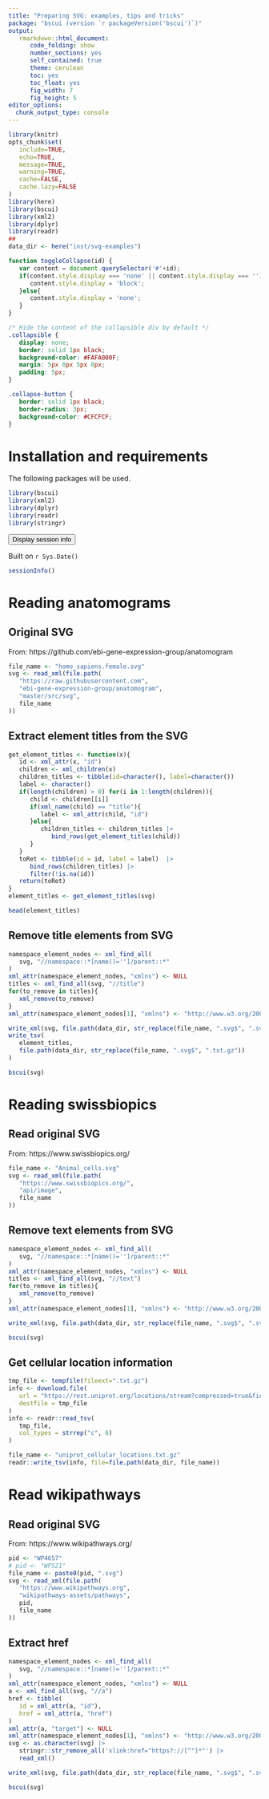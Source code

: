 ```yaml
---
title: "Preparing SVG: examples, tips and tricks"
package: "bscui (version `r packageVersion('bscui')`)"
output:
   rmarkdown::html_document:
      code_folding: show
      number_sections: yes
      self_contained: true
      theme: cerulean
      toc: yes
      toc_float: yes
      fig_width: 7
      fig_height: 5
editor_options:
  chunk_output_type: console
---
```



```r
library(knitr)
opts_chunk$set(
   include=TRUE,
   echo=TRUE,
   message=TRUE,
   warning=TRUE,
   cache=FALSE,
   cache.lazy=FALSE
)
library(here)
library(bscui)
library(xml2)
library(dplyr)
library(readr)
##
data_dir <- here("inst/svg-examples")
```

```js
function toggleCollapse(id) {
   var content = document.querySelector('#'+id);
   if(content.style.display === 'none' || content.style.display === ''){
      content.style.display = 'block';
   }else{
      content.style.display = 'none';
   }
}
```

```css
/* Hide the content of the collapsible div by default */
.collapsible {
   display: none;
   border: solid 1px black;
   background-color: #FAFA000F;
   margin: 5px 0px 5px 0px;
   padding: 5px;
}

.collapse-button {
   border: solid 1px black;
   border-radius: 3px;
   background-color: #CFCFCF;
}
```


# Installation and requirements

The following packages will be used.

```r
library(bscui)
library(xml2)
library(dplyr)
library(readr)
library(stringr)
```

<!-- Collapsible sessionInfo -->
<button class="collapse-button" onclick="toggleCollapse('sessionInfo')">
Display session info
</button>

::: {#sessionInfo class="collapsible" style="margin-top:10px; margin-bottom:10px;"}

Built on `r Sys.Date()` 

```r
sessionInfo()
```
:::

# Reading anatomograms

## Original SVG

From: https://github.com/ebi-gene-expression-group/anatomogram

```r
file_name <- "homo_sapiens.female.svg"
svg <- read_xml(file.path(
   "https://raw.githubusercontent.com",
   "ebi-gene-expression-group/anatomogram",
   "master/src/svg",
   file_name
))
```

## Extract element titles from the SVG

```r
get_element_titles <- function(x){
   id <- xml_attr(x, "id")
   children <- xml_children(x)
   children_titles <- tibble(id=character(), label=character())
   label <- character()
   if(length(children) > 0) for(i in 1:length(children)){
      child <- children[[i]]
      if(xml_name(child) == "title"){
         label <- xml_attr(child, "id")
      }else{
         children_titles <- children_titles |>
            bind_rows(get_element_titles(child))
      }
   }
   toRet <- tibble(id = id, label = label)  |>
      bind_rows(children_titles) |>
      filter(!is.na(id))
   return(toRet)
}
element_titles <- get_element_titles(svg)
```

```r
head(element_titles)
```

## Remove title elements from SVG

```r
namespace_element_nodes <- xml_find_all(
   svg, "//namespace::*[name()='']/parent::*"
)
xml_attr(namespace_element_nodes, "xmlns") <- NULL
titles <- xml_find_all(svg, "//title")
for(to_remove in titles){
   xml_remove(to_remove)
}
xml_attr(namespace_element_nodes[1], "xmlns") <- "http://www.w3.org/2000/svg"
```

```r
write_xml(svg, file.path(data_dir, str_replace(file_name, ".svg$", ".svg.gz")))
write_tsv(
   element_titles,
   file.path(data_dir, str_replace(file_name, ".svg$", ".txt.gz"))
)
```

```r
bscui(svg)
```

# Reading swissbiopics

## Read original SVG

From: https://www.swissbiopics.org/

```r
file_name <- "Animal_cells.svg"
svg <- read_xml(file.path(
   "https://www.swissbiopics.org/",
   "api/image",
   file_name
))
```

## Remove text elements from SVG

```r
namespace_element_nodes <- xml_find_all(
   svg, "//namespace::*[name()='']/parent::*"
)
xml_attr(namespace_element_nodes, "xmlns") <- NULL
titles <- xml_find_all(svg, "//text")
for(to_remove in titles){
   xml_remove(to_remove)
}
xml_attr(namespace_element_nodes[1], "xmlns") <- "http://www.w3.org/2000/svg"
```


```r
write_xml(svg, file.path(data_dir, str_replace(file_name, ".svg$", ".svg.gz")))
```

```r
bscui(svg)
```

## Get cellular location information

```r
tmp_file <- tempfile(fileext=".txt.gz")
info <- download.file(
   url = "https://rest.uniprot.org/locations/stream?compressed=true&fields=id%2Cname%2Ccategory%2Cdefinition%2Ccontent%2Cgene_ontologies&format=tsv&query=%28*%29",
   destfile = tmp_file
)
info <- readr::read_tsv(
   tmp_file,
   col_types = strrep("c", 6)
)
```

```r
file_name <- "uniprot_cellular_locations.txt.gz"
readr::write_tsv(info, file=file.path(data_dir, file_name))
```

# Read wikipathways

## Read original SVG

From: https://www.wikipathways.org/

```r
pid <- "WP4657"
# pid <- "WP521"
file_name <- paste0(pid, ".svg")
svg <- read_xml(file.path(
   "https://www.wikipathways.org",
   "wikipathways-assets/pathways",
   pid,
   file_name
))
```

## Extract href

```r
namespace_element_nodes <- xml_find_all(
   svg, "//namespace::*[name()='']/parent::*"
)
xml_attr(namespace_element_nodes, "xmlns") <- NULL
a <- xml_find_all(svg, "//a")
href <- tibble(
   id = xml_attr(a, "id"),
   href = xml_attr(a, "href")
)
xml_attr(a, "target") <- NULL
xml_attr(namespace_element_nodes[1], "xmlns") <- "http://www.w3.org/2000/svg"
svg <- as.character(svg) |>
   stringr::str_remove_all('xlink:href="https?://[^"]*"') |>
   read_xml()
```


```r
write_xml(svg, file.path(data_dir, str_replace(file_name, ".svg$", ".svg.gz")))
```



```r
bscui(svg)
```
